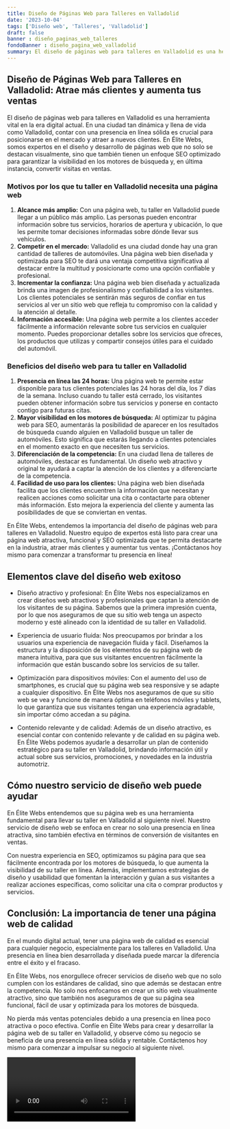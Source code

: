 ```yaml
---
title: Diseño de Páginas Web para Talleres en Valladolid
date: '2023-10-04'
tags: ['Diseño web', 'Talleres', 'Valladolid']
draft: false
banner : diseño_paginas_web_talleres
fondoBanner : diseño_pagina_web_valladolid
summary: El diseño de páginas web para talleres en Valladolid es una herramienta vital en la era digital actual. En una ciudad tan dinámica y llena de vida como Valladolid, contar con una presencia en línea sólida es crucial para posicionarse en el mercado y atraer a nuevos clientes. En Élite Webs, somos expertos en el diseño y desarrollo de páginas web que no solo se destacan visualmente, sino que también tienen un enfoque SEO optimizado para garantizar la visibilidad en los motores de búsqueda y, en última instancia, convertir visitas en ventas.
---
```


## Diseño de Páginas Web para Talleres en Valladolid: Atrae más clientes y aumenta tus ventas

El diseño de páginas web para talleres en Valladolid es una herramienta vital en la era digital actual. En una ciudad tan dinámica y llena de vida como Valladolid, contar con una presencia en línea sólida es crucial para posicionarse en el mercado y atraer a nuevos clientes. En Élite Webs, somos expertos en el diseño y desarrollo de páginas web que no solo se destacan visualmente, sino que también tienen un enfoque SEO optimizado para garantizar la visibilidad en los motores de búsqueda y, en última instancia, convertir visitas en ventas.

### Motivos por los que tu taller en Valladolid necesita una página web

1. **Alcance más amplio:** Con una página web, tu taller en Valladolid puede llegar a un público más amplio. Las personas pueden encontrar información sobre tus servicios, horarios de apertura y ubicación, lo que les permite tomar decisiones informadas sobre dónde llevar sus vehículos.
2. **Competir en el mercado:** Valladolid es una ciudad donde hay una gran cantidad de talleres de automóviles. Una página web bien diseñada y optimizada para SEO te dará una ventaja competitiva significativa al destacar entre la multitud y posicionarte como una opción confiable y profesional.
3. **Incrementar la confianza:** Una página web bien diseñada y actualizada brinda una imagen de profesionalismo y confiabilidad a los visitantes. Los clientes potenciales se sentirán más seguros de confiar en tus servicios al ver un sitio web que refleja tu compromiso con la calidad y la atención al detalle.
4. **Información accesible:** Una página web permite a los clientes acceder fácilmente a información relevante sobre tus servicios en cualquier momento. Puedes proporcionar detalles sobre los servicios que ofreces, los productos que utilizas y compartir consejos útiles para el cuidado del automóvil.

### Beneficios del diseño web para tu taller en Valladolid

1. **Presencia en línea las 24 horas:** Una página web te permite estar disponible para tus clientes potenciales las 24 horas del día, los 7 días de la semana. Incluso cuando tu taller está cerrado, los visitantes pueden obtener información sobre tus servicios y ponerse en contacto contigo para futuras citas.
2. **Mayor visibilidad en los motores de búsqueda:** Al optimizar tu página web para SEO, aumentarás la posibilidad de aparecer en los resultados de búsqueda cuando alguien en Valladolid busque un taller de automóviles. Esto significa que estarás llegando a clientes potenciales en el momento exacto en que necesiten tus servicios.
3. **Diferenciación de la competencia:** En una ciudad llena de talleres de automóviles, destacar es fundamental. Un diseño web atractivo y original te ayudará a captar la atención de los clientes y a diferenciarte de la competencia.
4. **Facilidad de uso para los clientes:** Una página web bien diseñada facilita que los clientes encuentren la información que necesitan y realicen acciones como solicitar una cita o contactarte para obtener más información. Esto mejora la experiencia del cliente y aumenta las posibilidades de que se conviertan en ventas.

En Élite Webs, entendemos la importancia del diseño de páginas web para talleres en Valladolid. Nuestro equipo de expertos está listo para crear una página web atractiva, funcional y SEO optimizada que te permita destacarte en la industria, atraer más clientes y aumentar tus ventas. ¡Contáctanos hoy mismo para comenzar a transformar tu presencia en línea!

<GifSeo />

<Cta />

## Elementos clave del diseño web exitoso

- Diseño atractivo y profesional: En Élite Webs nos especializamos en crear diseños web atractivos y profesionales que captan la atención de los visitantes de su página. Sabemos que la primera impresión cuenta, por lo que nos aseguramos de que su sitio web tenga un aspecto moderno y esté alineado con la identidad de su taller en Valladolid.

- Experiencia de usuario fluida: Nos preocupamos por brindar a los usuarios una experiencia de navegación fluida y fácil. Diseñamos la estructura y la disposición de los elementos de su página web de manera intuitiva, para que sus visitantes encuentren fácilmente la información que están buscando sobre los servicios de su taller.

- Optimización para dispositivos móviles: Con el aumento del uso de smartphones, es crucial que su página web sea responsive y se adapte a cualquier dispositivo. En Élite Webs nos aseguramos de que su sitio web se vea y funcione de manera óptima en teléfonos móviles y tablets, lo que garantiza que sus visitantes tengan una experiencia agradable, sin importar cómo accedan a su página.

- Contenido relevante y de calidad: Además de un diseño atractivo, es esencial contar con contenido relevante y de calidad en su página web. En Élite Webs podemos ayudarle a desarrollar un plan de contenido estratégico para su taller en Valladolid, brindando información útil y actual sobre sus servicios, promociones, y novedades en la industria automotriz.

## Cómo nuestro servicio de diseño web puede ayudar

En Élite Webs entendemos que su página web es una herramienta fundamental para llevar su taller en Valladolid al siguiente nivel. Nuestro servicio de diseño web se enfoca en crear no solo una presencia en línea atractiva, sino también efectiva en términos de conversión de visitantes en ventas.

Con nuestra experiencia en SEO, optimizamos su página para que sea fácilmente encontrada por los motores de búsqueda, lo que aumenta la visibilidad de su taller en línea. Además, implementamos estrategias de diseño y usabilidad que fomentan la interacción y guían a sus visitantes a realizar acciones específicas, como solicitar una cita o comprar productos y servicios.

## Conclusión: La importancia de tener una página web de calidad

En el mundo digital actual, tener una página web de calidad es esencial para cualquier negocio, especialmente para los talleres en Valladolid. Una presencia en línea bien desarrollada y diseñada puede marcar la diferencia entre el éxito y el fracaso.

En Élite Webs, nos enorgullece ofrecer servicios de diseño web que no solo cumplen con los estándares de calidad, sino que además se destacan entre la competencia. No solo nos enfocamos en crear un sitio web visualmente atractivo, sino que también nos aseguramos de que su página sea funcional, fácil de usar y optimizada para los motores de búsqueda.

No pierda más ventas potenciales debido a una presencia en línea poco atractiva o poco efectiva. Confíe en Élite Webs para crear y desarrollar la página web de su taller en Valladolid, y observe cómo su negocio se beneficia de una presencia en línea sólida y rentable. Contáctenos hoy mismo para comenzar a impulsar su negocio al siguiente nivel.

<Video />

<CtaBot job='Talleres' city='Valladolid'/>

<Gmaps query='Valladolid+españa+maps' />